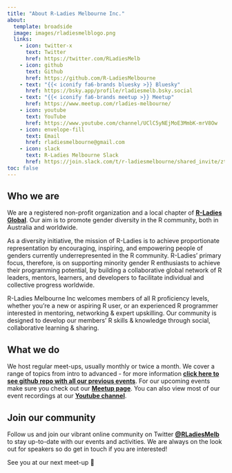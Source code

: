 ```yaml
---
title: "About R-Ladies Melbourne Inc."
about:
  template: broadside
  image: images/rladiesmelblogo.png
  links:
    - icon: twitter-x
      text: Twitter
      href: https://twitter.com/RLadiesMelb
    - icon: github
      text: Github
      href: https://github.com/R-LadiesMelbourne
    - text: "{{< iconify fa6-brands bluesky >}} Bluesky"
      href: https://bsky.app/profile/rladiesmelb.bsky.social
    - text: "{{< iconify fa6-brands meetup >}} Meetup"
      href: https://www.meetup.com/rladies-melbourne/
    - icon: youtube
      text: YouTube
      href: https://www.youtube.com/channel/UClC5yNEjMoE3MmbK-mrV8Ow 
    - icon: envelope-fill
      text: Email
      href: rladiesmelbourne@gmail.com
    - icon: slack
      text: R-Ladies Melbourne Slack
      href: https://join.slack.com/t/r-ladiesmelbourne/shared_invite/zt-2v1aery5t-AV4eiBvUhLengyyqDSlndQ
toc: false 
---
```


## Who we are

We are a registered non-profit organization and a local chapter of [**R-Ladies Global**](https://rladies.org/). Our aim is to promote gender diversity in the R community, both in Australia and worldwide.

As a diversity initiative, the mission of R-Ladies is to achieve proportionate representation by encouraging, inspiring, and empowering people of genders currently underrepresented in the R community. R-Ladies’ primary focus, therefore, is on supporting minority gender R enthusiasts to achieve their programming potential, by building a collaborative global network of R leaders, mentors, learners, and developers to facilitate individual and collective progress worldwide.

R-Ladies Melbourne Inc welcomes members of all R proficiency levels, whether you're a new or aspiring R user, or an experienced R programmer interested in mentoring, networking & expert upskilling. Our community is designed to develop our members' R skills & knowledge through social, collaborative learning & sharing.

## What we do

We host regular meet-ups, usually monthly or twice a month. We cover a range of topics from intro to advanced - for more information [**click here to see github repo with all our previous events**](https://github.com/R-LadiesMelbourne/Links-to-Events-Repos). For our upcoming events make sure you check out our [**Meetup page**](https://www.meetup.com/rladies-melbourne/). You can also view most of our event recordings at our [**Youtube channel**](https://www.youtube.com/channel/UClC5yNEjMoE3MmbK-mrV8Ow).

## Join our community

Follow us and join our vibrant online community on Twitter [**\@RLadiesMelb**](https://twitter.com/RLadiesMelb) to stay up-to-date with our events and activities. We are always on the look out for speakers so do get in touch if you are interested!

See you at our next meet-up 💜

